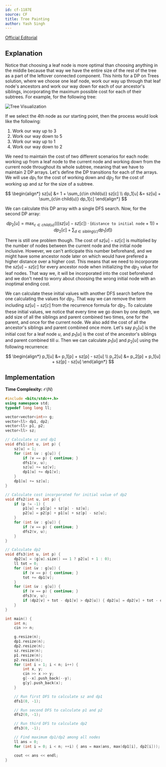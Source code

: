 ```yaml
---
id: cf-1187E
source: CF
title: Tree Painting
author: Yash Singh
---
```


[Official Editorial](https://codeforces.com/blog/entry/68111)

## Explanation

Notice that choosing a leaf node is more optimal than
choosing anything in the middle because that way we have the entire size of the
rest of the tree as a part of the leftover connected component. This hints for a
DP on Trees solution, where we choose one leaf node, work our way up through
that leaf node's ancestors and work our way down for each of our ancestor's
siblings, incorporating the maximum possible cost for each of their subtrees.
For example, for the following tree:

![Tree Visualization](cf-1187E/tree.png)

If we select the 4th node as our starting point, then the process would look
like the following:

1. Work our way up to 3
2. Work our way down to 5
3. Work our way up to 1
4. Work our way down to 2

We need to maintain the cost of two different scenarios for each node: working
up from a leaf node to the current node and working down from the current node
throughout its whole subtree, meaning that we have to maintain 2 DP arrays.
Let's define the DP transitions for each of the arrays. We will use $dp_1$ for
the cost of working down and $dp_2$ for the cost of working up and $sz$ for the
size of a subtree.

$$
\begin{align*}
sz[u] &= 1 + \sum_{c\in child(u)} sz[c] \\
dp_1[u] &= sz[u] + \sum_{c\in child(u)} dp_1[c]
\end{align*}
$$

We can calculate this DP array with a single DFS search. Now, for the second DP
array:

$$
dp_2[u] = \max_{c\in child(u)} (((sz[u] - sz[c])\cdot (\texttt{distance to initial node}+1)) + dp_2[c] + \sum_{d\in sibling(c)}dp_1[d])
$$

There is still one problem though. The cost of $sz[u] - sz[c]$ is multiplied by
the number of nodes between the current node and the initial node inclusive.
However, we can't anticipate this number beforehand, and we might have some
ancestor node later on which would have prefered a higher distance over a higher
cost. This means that we need to incorporate the $sz[u] - sz[c]$ for every
ancestor node when initializing the $dp_2$ value for leaf nodes. That way we, it
will be incorporated into the cost beforehand and we don't need to worry about
choosing the wrong initial node with an inoptimal ending cost.

We can calculate these initial values with another DFS search before the one
calculating the values for $dp_2$. That way we can remove the term including
$sz[u] - sz[c]$ from the recurrence formula for $dp_2$. To calculate these
initial values, we notice that every time we go down by one depth, we add size
of all the siblings and parent combined two times, one for the parent, and once
for the current node. We also add the cost of all the ancestor's siblings and
parent combined once more. Let's say $p_2[u]$ is the initial cost for a leaf
node $u$, and $p_1[u]$ is the cost of the ancestor's siblings and parent
combined till $u$. Then we can calculate $p_1[u]$ and $p_2[u]$ using the
following recurrence:

$$
\begin{align*}
p_1[u] &= p_1[p] + sz[p] - sz[u] \\
p_2[u] &= p_2[p] + p_1[u] + sz[p] - sz[u]
\end{align*}
$$

## Implementation

**Time Complexity:** $\mathcal{O}(N)$

<LanguageSection>

<CPPSection>

```cpp
#include <bits/stdc++.h>
using namespace std;
typedef long long ll;

vector<vector<int>> g;
vector<ll> dp1, dp2;
vector<ll> p1, p2;
vector<ll> sz;

// Calculate sz and dp1
void dfs1(int u, int p) {
	sz[u] = 1;
	for (int &v : g[u]) {
		if (v == p) { continue; }
		dfs1(v, u);
		sz[u] += sz[v];
		dp1[u] += dp1[v];
	}
	dp1[u] += sz[u];
}

// Calculate cost incorporated for initial value of dp2
void dfs2(int u, int p) {
	if (p != -1) {
		p1[u] = p1[p] + sz[p] - sz[u];
		p2[u] = p2[p] + p1[u] + sz[p] - sz[u];
	}
	for (int &v : g[u]) {
		if (v == p) { continue; }
		dfs2(v, u);
	}
}

// Calculate dp2
void dfs3(int u, int p) {
	dp2[u] = (g[u].size() == 1 ? p2[u] + 1 : 0);
	ll tot = 0;
	for (int &v : g[u]) {
		if (v == p) { continue; }
		tot += dp1[v];
	}
	for (int &v : g[u]) {
		if (v == p) { continue; }
		dfs3(v, u);
		if (dp2[v] + tot - dp1[v] > dp2[u]) { dp2[u] = dp2[v] + tot - dp1[v]; }
	}
}

int main() {
	int n;
	cin >> n;

	g.resize(n);
	dp1.resize(n);
	dp2.resize(n);
	sz.resize(n);
	p1.resize(n);
	p2.resize(n);
	for (int i = 1; i < n; i++) {
		int x, y;
		cin >> x >> y;
		g[--x].push_back(--y);
		g[y].push_back(x);
	}

	// Run first DFS to calculate sz and dp1
	dfs1(0, -1);

	// Run second DFS to calculate p1 and p2
	dfs2(0, -1);

	// Run third DFS to calculate dp2
	dfs3(0, -1);

	// Find maximum dp1/dp2 among all nodes
	ll ans = 0;
	for (int i = 0; i < n; ++i) { ans = max(ans, max(dp1[i], dp2[i])); }

	cout << ans << endl;
}
```

</CPPSection>

</LanguageSection>

